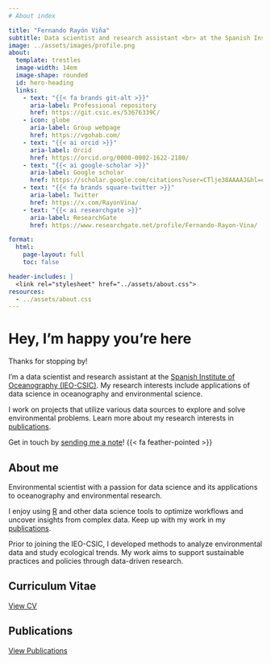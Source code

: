 ```yaml
---
# About index

title: "Fernando Rayón Viña"
subtitle: Data scientist and research assistant <br> at the Spanish Institute of Oceanography <br>(IEO-CSIC)
image: ../assets/images/profile.png
about:
  template: trestles
  image-width: 14em
  image-shape: rounded
  id: hero-heading
  links:
    - text: "{{< fa brands git-alt >}}"
      aria-label: Professional repository 
      href: https://git.csic.es/53676339C/
    - icon: globe
      aria-label: Group webpage
      href: https://vgohab.com/
    - text: "{{< ai orcid >}}"
      aria-label: Orcid
      href: https://orcid.org/0000-0002-1622-2180/
    - text: "{{< ai google-scholar >}}"
      aria-label: Google scholar
      href: https://scholar.google.com/citations?user=CTlje38AAAAJ&hl=es/
    - text: "{{< fa brands square-twitter >}}"
      aria-label: Twitter
      href: https://x.com/RayonVina/
    - text: "{{< ai researchgate >}}"
      aria-label: ResearchGate
      href: https://www.researchgate.net/profile/Fernando-Rayon-Vina/

format: 
  html: 
    page-layout: full
    toc: false

header-includes: |
  <link rel="stylesheet" href="../assets/about.css">
resources:
  - ../assets/about.css
---
```


::: {#hero-heading}
# Hey, I'm happy you're here

Thanks for stopping by!

I'm a data scientist and research assistant at the [Spanish Institute of Oceanography (IEO-CSIC)](https://www.ieo.csic.es/). My research interests include applications of data science in oceanography and environmental science.

I work on projects that utilize various data sources to explore and solve environmental problems. Learn more about my research interests in [publications](/about/publications.qmd).

Get in touch by [sending me a note](/contact.qmd)! {{< fa feather-pointed >}}
:::

## About me

::: grid
::: {#about-me-1 .g-col-6}
Environmental scientist with a passion for data science and its applications to oceanography and environmental research.

I enjoy using [R](https://www.r-project.org/about.html) and other data science tools to optimize workflows and uncover insights from complex data. Keep up with my work in my [publications](/about/publications.qmd).
:::

::: {#about-me-2 .g-col-6}
Prior to joining the IEO-CSIC, I developed methods to analyze environmental data and study ecological trends. My work aims to support sustainable practices and policies through data-driven research.
:::
:::

<!-- INICIO de la sección de dos columnas -->

::: grid
::: g-col-6
## Curriculum Vitae

[View CV](cv.qmd){.btn .btn-primary}
:::

::: g-col-6
## Publications

[View Publications](publications.qmd){.btn .btn-primary}
:::
:::

<!-- FIN de la sección de dos columnas -->
